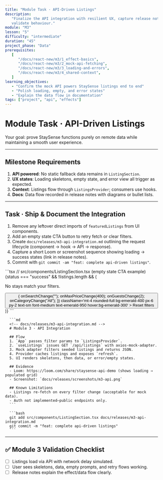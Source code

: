 ```yaml
---
title: "Module Task · API-Driven Listings"
description:
   "Finalize the API integration with resilient UX, capture release notes, and
   validate behaviour."
module: "M3"
lesson: "5"
difficulty: "intermediate"
duration: "45"
project_phase: "Data"
prerequisites:
   [
      "/docs/react-new/m3/1_effect-basics",
      "/docs/react-new/m3/2_mock-api-fetching",
      "/docs/react-new/m3/3_loading-and-errors",
      "/docs/react-new/m3/4_shared-context",
   ]
learning_objectives:
   - "Confirm the mock API powers StaySense listings end to end"
   - "Polish loading, empty, and error states"
   - "Explain the data flow in documentation"
tags: ["project", "api", "effects"]
---
```



# Module Task · API-Driven Listings

Your goal: prove StaySense functions purely on remote data while maintaining a
smooth user experience.

---

## Milestone Requirements

1. **API powered**: No static fallback data remains in `ListingSection`.
2. **UX states**: Loading skeletons, empty state, and error view all trigger as
   expected.
3. **Context**: Listings flow through `ListingsProvider`; consumers use hooks.
4. **Docs**: Data flow recorded in release notes with diagrams or bullet lists.

---

## Task · Ship & Document the Integration

1. Remove any leftover direct imports of `featuredListings` from UI components.
2. Add an empty state CTA button to retry fetch or clear filters.
3. Create `docs/releases/m3-api-integration.md` outlining the request lifecycle
   (component → hook → API → response).
4. Capture a short Loom or screenshot sequence showing loading → success states
   (link in release notes).
5. Commit with `git commit -am "feat: complete api-driven listings"`.

<Accordions type='single' className='mt-4'>
   <Accordion title='Solution Outline'>
      ```tsx
      // src/components/ListingSection.tsx (empty state CTA example)
      {status === "success" && !listings.length && (
         <div className='col-span-full rounded-2xl border border-dashed border-white/20 bg-white/5 p-10 text-center text-slate-300'>
            <p className='text-lg font-semibold text-white'>No stays match your filters.</p>
            <button
               type='button'
               onClick={() => {
                  onSearchChange("");
                  onMaxPriceChange(400);
                  onGuestsChange(2);
                  onCategoryChange("All");
               }}
               className='mt-4 rounded-full bg-emerald-400 px-6 py-2 text-sm font-medium text-emerald-950 hover:bg-emerald-300'
            >
               Reset filters
            </button>
         </div>
      )}
      ```

      ```md
      <!-- docs/releases/m3-api-integration.md -->
      # Module 3 · API Integration

      ## Flow
      1. `App` passes filter params to `ListingsProvider`.
      2. `useListings` issues GET `/api/listings` with axios-mock-adapter.
      3. Mock adapter filters seeded listings and returns JSON.
      4. Provider caches listings and exposes `refresh`.
      5. UI renders skeletons, then data, or error/empty states.

      ## Evidence
      - Loom: https://loom.com/share/staysense-api-demo (shows loading → populated grid)
      - Screenshot: `docs/releases/screenshots/m3-api.png`

      ## Known Limitations
      - Listings re-fetch on every filter change (acceptable for mock data).
      - Auth not implemented—public endpoints only.
      ```

      ```bash
      git add src/components/ListingSection.tsx docs/releases/m3-api-integration.md
      git commit -m "feat: complete api-driven listings"
      ```

   </Accordion>
</Accordions>

---

## ✅ Module 3 Validation Checklist

-  [ ] Listings load via API with network delay simulated.
-  [ ] User sees skeletons, data, empty prompts, and retry flows working.
-  [ ] Release notes explain the effect/data flow clearly.
